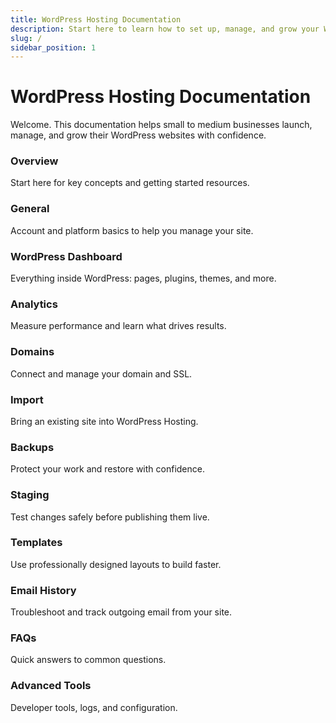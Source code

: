 ```yaml
---
title: WordPress Hosting Documentation
description: Start here to learn how to set up, manage, and grow your WordPress website. Practical, step-by-step guides for small to medium businesses.
slug: /
sidebar_position: 1
---
```



# WordPress Hosting Documentation

Welcome. This documentation helps small to medium businesses launch, manage, and grow their WordPress websites with confidence.

<div className="row">
  <div className="col col--4">
    <Link className="card-link" to="./overview">
      <div className="card">
        <div className="card__header">
          <h3>Overview</h3>
        </div>
        <div className="card__body">
          <p>Start here for key concepts and getting started resources.</p>
        </div>
      </div>
    </Link>
  </div>

  <div className="col col--4">
    <Link className="card-link" to="./general">
      <div className="card">
        <div className="card__header">
          <h3>General</h3>
        </div>
        <div className="card__body">
          <p>Account and platform basics to help you manage your site.</p>
        </div>
      </div>
    </Link>
  </div>

  <div className="col col--4">
    <Link className="card-link" to="./wordpress-dashboard">
      <div className="card">
        <div className="card__header">
          <h3>WordPress Dashboard</h3>
        </div>
        <div className="card__body">
          <p>Everything inside WordPress: pages, plugins, themes, and more.</p>
        </div>
      </div>
    </Link>
  </div>

  <div className="col col--4">
    <Link className="card-link" to="./analytics">
      <div className="card">
        <div className="card__header">
          <h3>Analytics</h3>
        </div>
        <div className="card__body">
          <p>Measure performance and learn what drives results.</p>
        </div>
      </div>
    </Link>
  </div>

  <div className="col col--4">
    <Link className="card-link" to="./domains">
      <div className="card">
        <div className="card__header">
          <h3>Domains</h3>
        </div>
        <div className="card__body">
          <p>Connect and manage your domain and SSL.</p>
        </div>
      </div>
    </Link>
  </div>

  <div className="col col--4">
    <Link className="card-link" to="./import">
      <div className="card">
        <div className="card__header">
          <h3>Import</h3>
        </div>
        <div className="card__body">
          <p>Bring an existing site into WordPress Hosting.</p>
        </div>
      </div>
    </Link>
  </div>

  <div className="col col--4">
    <Link className="card-link" to="./backups">
      <div className="card">
        <div className="card__header">
          <h3>Backups</h3>
        </div>
        <div className="card__body">
          <p>Protect your work and restore with confidence.</p>
        </div>
      </div>
    </Link>
  </div>

  <div className="col col--4">
    <Link className="card-link" to="./staging">
      <div className="card">
        <div className="card__header">
          <h3>Staging</h3>
        </div>
        <div className="card__body">
          <p>Test changes safely before publishing them live.</p>
        </div>
      </div>
    </Link>
  </div>

  <div className="col col--4">
    <Link className="card-link" to="./templates">
      <div className="card">
        <div className="card__header">
          <h3>Templates</h3>
        </div>
        <div className="card__body">
          <p>Use professionally designed layouts to build faster.</p>
        </div>
      </div>
    </Link>
  </div>

  <div className="col col--4">
    <Link className="card-link" to="./email-history">
      <div className="card">
        <div className="card__header">
          <h3>Email History</h3>
        </div>
        <div className="card__body">
          <p>Troubleshoot and track outgoing email from your site.</p>
        </div>
      </div>
    </Link>
  </div>

  <div className="col col--4">
    <Link className="card-link" to="./faqs">
      <div className="card">
        <div className="card__header">
          <h3>FAQs</h3>
        </div>
        <div className="card__body">
          <p>Quick answers to common questions.</p>
        </div>
      </div>
    </Link>
  </div>

  <div className="col col--4">
    <Link className="card-link" to="./advanced-tools">
      <div className="card">
        <div className="card__header">
          <h3>Advanced Tools</h3>
        </div>
        <div className="card__body">
          <p>Developer tools, logs, and configuration.</p>
        </div>
      </div>
    </Link>
  </div>
</div>


